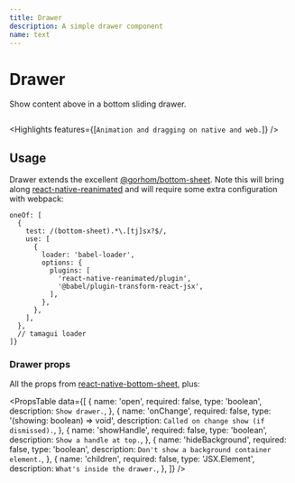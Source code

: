 ```yaml
---
title: Drawer
description: A simple drawer component
name: text
---
```


# Drawer

<Description>Show content above in a bottom sliding drawer.</Description>

<HeroContainer>
  <DrawerDemo />
</HeroContainer>

```jsx hero template=Drawer

```

<Highlights features={[`Animation and dragging on native and web.`]} />

## Usage

Drawer extends the excellent [@gorhom/bottom-sheet](https://github.com/gorhom/react-native-bottom-sheet). Note this will bring along [react-native-reanimated](https://github.com/software-mansion/react-native-reanimated) and will require some extra configuration with webpack:

```tsx
oneOf: [
  {
    test: /(bottom-sheet).*\.[tj]sx?$/,
    use: [
      {
        loader: 'babel-loader',
        options: {
          plugins: [
            'react-native-reanimated/plugin',
            '@babel/plugin-transform-react-jsx',
          ],
        },
      },
    ],
  },
  // tamagui loader
]}
```

### Drawer props

All the props from [react-native-bottom-sheet](https://gorhom.github.io/react-native-bottom-sheet/props), plus:

<PropsTable
  data={[
    {
      name: 'open',
      required: false,
      type: 'boolean',
      description: `Show drawer.`,
    },
    {
      name: 'onChange',
      required: false,
      type: '(showing: boolean) => void',
      description: `Called on change show (if dismissed).`,
    },
    {
      name: 'showHandle',
      required: false,
      type: 'boolean',
      description: `Show a handle at top.`,
    },
    {
      name: 'hideBackground',
      required: false,
      type: 'boolean',
      description: `Don't show a background container element.`,
    },
    {
      name: 'children',
      required: false,
      type: 'JSX.Element',
      description: `What's inside the drawer.`,
    },
  ]}
/>
